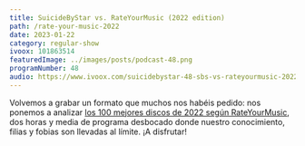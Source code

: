 ```yaml
---
title: SuicideByStar vs. RateYourMusic (2022 edition)
path: /rate-your-music-2022
date: 2023-01-22
category: regular-show
ivoox: 101863514
featuredImage: ../images/posts/podcast-48.png
programNumber: 48
audio: https://www.ivoox.com/suicidebystar-48-sbs-vs-rateyourmusic-2022-edition_mf_101863514_feed_1.mp3
---
```


Volvemos a grabar un formato que muchos nos habéis pedido: nos ponemos a analizar [los 100 mejores discos de 2022 según RateYourMusic](https://rateyourmusic.com/charts/top/album/2022/), dos horas y media de programa desbocado donde nuestro conocimiento, filias y fobias son llevadas al límite. ¡A disfrutar!
